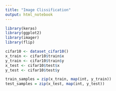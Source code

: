 ```yaml
---
title: "Image Clissification"
output: html_notebook
---
```



```r
library(keras)
library(ggplot2)
library(imager)
library(flip)
```

```r
cifar10 <- dataset_cifar10()
x_train <- cifar10$train$x
y_train <- cifar10$train$y
x_test <- cifar10$test$x
y_test <- cifar10$test$y

train_samples = zip(x_train, map(int, y_train))
test_samples = zip(x_test, map(int, y_test))

```


```r

```

```r

```
```r

```

```r

```

```r

```

```r

```

```r

```